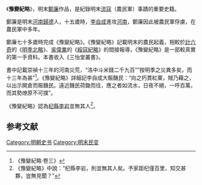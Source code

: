 《'''豫變紀略'''》，明末[[鄭廉|鄭廉]]作品，是紀錄明末[[流寇|流寇]]（農民軍）事蹟的重要史籍。

鄭廉是明末[[河南|河南]][[歸德|歸德]]人，十五歲時，[[李自成|李自成]]進攻[[河南|河南]]，鄭廉因此被農民軍俘虜，在農民軍中多年。

鄭廉七十多歲時完成《豫變紀略》。《豫變紀略》記載明末的農民起義，相較於[[計六奇|計六奇]]的《[[明季北略|明季北略]]》、[[吳偉業|吳偉業]]的《[[綏寇紀略|綏寇紀略]]》的間接報導，《豫變紀略》是一部較真實的第一手資料。本書收入《三怡堂叢書》。

書中記載崇禎十三年的河南災荒，“洛中斗米錢二千九百”“按明季之災異多矣，而十三年為甚”<ref>《豫變紀略·卷三》</ref>。《豫變紀略》詳細記李自成大賑饑民：“向之朽貫紅粟，賊乃藉之，以出示開倉而賑饑民。遠近饑民荷鋤而往，應之者如流水，日夜不絕，一呼百萬，而其勢燎原不可撲”。

《豫變紀略》認為[[杞縣|杞縣]][[李岩|李岩]]並無其人<ref>《豫變紀略》中說：“杞縣李岩，則並無其人矣。予家距杞僅百里，知交甚夥，豈無見聞？”</ref>。

== 参考文献 ==
{{Reflist}}

[[Category:明朝史书|Category:明朝史书]]
[[Category:明末民变|Category:明末民变]]

{{historical-book-stub}}